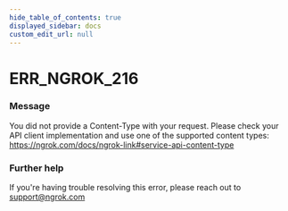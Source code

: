 ```yaml
---
hide_table_of_contents: true
displayed_sidebar: docs
custom_edit_url: null
---
```



# ERR_NGROK_216

### Message
You did not provide a Content-Type with your request. Please check your API client implementation and use one of the supported content types: https://ngrok.com/docs/ngrok-link#service-api-content-type

### Further help
If you're having trouble resolving this error, please reach out to [support@ngrok.com](mailto:support@ngrok.com?subject=Help%20with%20ERR_NGROK_216)


<ErrorDetails error='err_ngrok_216' />
